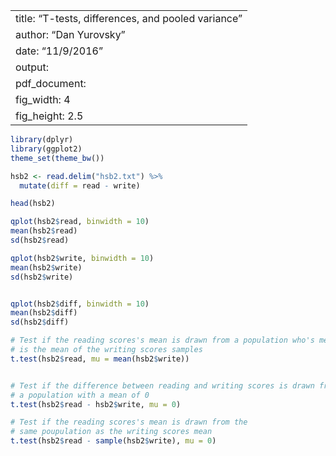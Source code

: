 
---
title: "T-tests, differences, and pooled variance"
author: "Dan Yurovsky"
date: "11/9/2016"
output:
  pdf_document: 
    fig_width: 4
    fig_height: 2.5
---


```r
library(dplyr)
library(ggplot2)
theme_set(theme_bw())
```

```r
hsb2 <- read.delim("hsb2.txt") %>%
  mutate(diff = read - write)

head(hsb2)
```


```r
qplot(hsb2$read, binwidth = 10)
mean(hsb2$read)
sd(hsb2$read)

qplot(hsb2$write, binwidth = 10)
mean(hsb2$write)
sd(hsb2$write)


qplot(hsb2$diff, binwidth = 10)
mean(hsb2$diff)
sd(hsb2$diff)
```


```r

# Test if the reading scores's mean is drawn from a population who's mean 
# is the mean of the writing scores samples
t.test(hsb2$read, mu = mean(hsb2$write))


# Test if the difference between reading and writing scores is drawn from 
# a population with a mean of 0
t.test(hsb2$read - hsb2$write, mu = 0)

# Test if the reading scores's mean is drawn from the 
# same poupulation as the writing scores mean
t.test(hsb2$read - sample(hsb2$write), mu = 0)
```